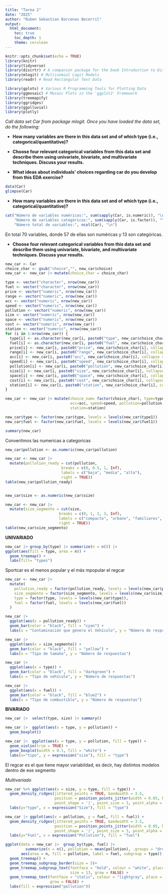 ---
title: "Tarea 2"
date: "2025"
author: "Ruben Sebastian Barcenas Becerril"
output: 
  html_document:
    toc: true
    toc_depth: 1
    theme: cerulean
---


```{r setup, include=FALSE}
knitr::opts_chunk$set(echo = TRUE)
library(knitr)
library(tidyverse)
library(discrtr) # A companion package for the book Introduction to Discrete Choice Analysis with `R`
library(mlogit) # Multinomial Logit Models
library(readr) # Read Rectangular Text Data

library(gplots) # Various R Programming Tools for Plotting Data
library(ggmosaic) # Mosaic Plots in the 'ggplot2' Framework
library(treemapify)
library(ggridges)
library(ggalluvial)
library(plotly)
```


*Call data set Car from package mlogit. Once you have loaded the data set, do the following:*

* **How many variables are there in this data set and of which type (i.e., categorical/quantitative)?**

* **Choose four relevant categorical variables from this data set and describe them using univariate, bivariate, and multivariate techniques. Discuss your results.**

* **What ideas about individuals’ choices regarding car do you develop from this EDA exercise?**



```{r}
data(Car)
glimpse(Car)
```


* **How many variables are there in this data set and of which type (i.e., categorical/quantitative)?**

```{r}
cat("Número de variables numéricas:", sum(sapply(Car, is.numeric)), "\n",
    "Número de variables categóricas:", sum(sapply(Car, is.factor)), "\n",
    "Número total de variables:", ncol(Car), "\n")
```

En total 70 variables, donde 57 de ellas son numéricas y 13  son categóricas.


* **Choose four relevant categorical variables from this data set and describe them using univariate, bivariate, and multivariate techniques. Discuss your results.**


```{r}
new_car <- Car
choice_char <- gsub("choice","", new_car$choice)
new_car <- new_car |> mutate(choice_char = choice_char)

type <- vector("character", nrow(new_car))
fuel <- vector("character", nrow(new_car))
price <- vector("numeric", nrow(new_car))
range <- vector("numeric", nrow(new_car))
acc <- vector("numeric", nrow(new_car))
speed <- vector("numeric", nrow(new_car))
pollution <- vector("numeric", nrow(new_car))
size <- vector("numeric", nrow(new_car))
space <- vector("numeric", nrow(new_car))
cost <- vector("numeric", nrow(new_car))
station <- vector("numeric", nrow(new_car))
for (i in 1:nrow(new_car)) {
  type[i] <- as.character(new_car[i, paste0("type", new_car$choice_char[i], collapse = "")])
  fuel[i] <- as.character(new_car[i, paste0("fuel", new_car$choice_char[i], collapse = "")])
  price[i] <- new_car[i, paste0("price", new_car$choice_char[i], collapse = "")]
  range[i] <- new_car[i, paste0("range", new_car$choice_char[i], collapse = "")]
  acc[i] <- new_car[i, paste0("acc", new_car$choice_char[i], collapse = "")]
  speed[i] <- new_car[i, paste0("speed", new_car$choice_char[i], collapse = "")]
  pollution[i] <- new_car[i, paste0("pollution", new_car$choice_char[i], collapse = "")]
  size[i] <- new_car[i, paste0("size", new_car$choice_char[i], collapse = "")]
  space[i] <- new_car[i, paste0("space", new_car$choice_char[i], collapse = "")]
  cost[i] <- new_car[i, paste0("cost", new_car$choice_char[i], collapse = "")]
  station[i] <- new_car[i, paste0("station", new_car$choice_char[i], collapse = "")]
}

new_car <- new_car |> mutate(choice_num= factor(choice_char), type=type, fuel=fuel, price=price, range=range,
                             acc=acc, speed=speed, pollution=pollution, size=size, space=space, cost=cost,
                             station=station)

new_car$type <- factor(new_car$type, levels = levels(new_car$type1))
new_car$fuel <- factor(new_car$fuel, levels = levels(new_car$fuel1))
```


```{r}
summary(new_car)
```

Converitmos las numericas a categoricas

```{r}
new_car$pollution <- as.numeric(new_car$pollution)

new_car <- new_car |> 
  mutate(pollution_ready = cut(pollution,
                         breaks = c(0, 0.5, 1, Inf),
                         labels = c("baja", "media", "alta"),
                         right = TRUE))
table(new_car$pollution_ready)


new_car$size <- as.numeric(new_car$size)  

new_car <- new_car |>
  mutate(size_segmento = cut(size,
                        breaks = c(0, 1, 2, 3, Inf),
                        labels = c("compacto", "urbano", "familiares", "Ejecutivos"),
                        right = TRUE))
table(new_car$size_segmento)
```

**UNIVARIADO**

```{r}
new_car |> group_by(type) |> summarize(n = n()) |> 
ggplot(aes(fill = type, area = n)) +
  geom_treemap() +
  labs(fill= "types")
```

Sportcar es el menos popular y el más mpopular el regcar

```{r}
new_car <- new_car |> 
  mutate(
    pollution_ready = factor(pollution_ready, levels = levels(new_car$pollution_ready)),
    size_segmento = factor(size_segmento, levels = levels(new_car$size_segmento)),
    type = factor(type, levels = levels(new_car$type)),
    fuel = factor(fuel, levels = levels(new_car$fuel))
  )

new_car |> 
  ggplot(aes(x = pollution_ready)) + 
  geom_bar(color = "black", fill = "cyan") + 
  labs(x = "Contaminación que genera el Vehículo", y = "Número de respuestas")

new_car |> 
  ggplot(aes(x = size_segmento)) + 
  geom_bar(color = "black", fill = "yellow") + 
  labs(x = "Tipo de tamaño", y = "Número de respuestas")

new_car |> 
  ggplot(aes(x = type)) + 
  geom_bar(color = "black", fill = "darkgreen") + 
  labs(x = "Tipo de vehículo", y = "Número de respuestas")

new_car |> 
  ggplot(aes(x = fuel)) + 
  geom_bar(color = "black", fill = "blue2") + 
  labs(x = "Tipo de combustible", y = "Número de respuestas")


```

**BIVARIADO**

```{r}
new_car |>  select(type, size) |> summary()
```

```{r}
new_car |>  ggplot(aes(x = type, y = pollution)) +
  geom_boxplot()
```



```{r}
new_car |>  ggplot(aes(x = type, y = pollution, fill = type)) +
  geom_violin(trim = TRUE) +
  geom_boxplot(width = 0.1, fill = "white") + 
  labs(x="tipo", y = expression("size"), fill = "type")
```


El regcar es el que tiene mayor variabildad, es decir, hay distintos modelos dentro de ese segmento

*Multivariado*

```{r}
new_car %>% ggplot(aes(x = size, y = type, fill = type)) +
  geom_density_ridges(jittered_points = TRUE, bandwidth = 3.5, 
                      position = position_points_jitter(width = 0.05, height = 0),
                      point_shape = '|', point_size = 3, point_alpha = 1, alpha = 0.7) +
  labs(y="type", x = expression("Size"), fill = "type")

```


```{r}
new_car |> ggplot(aes(x = pollution, y = fuel, fill = fuel)) +
  geom_density_ridges(jittered_points = TRUE, bandwidth = 3.5,
                      position = position_points_jitter(width = 0.05, height = 0),
                      point_shape = '|', point_size = 3, point_alpha = 1, alpha = 0.7)+
  labs(y="Fuel", x = expression("Pollution"), fill = "fuel")
```

```{r}
ggplot(data = new_car |>  group_by(type, fuel) |> 
         summarize(n = n(), pollution = mean(pollution), .groups = "drop"),
       aes(area = n, fill = pollution, label = fuel, subgroup = type)) +
  geom_treemap() +
  geom_treemap_subgroup_border(size = 5)+
  geom_treemap_subgroup_text(fontface = "bold", colour = "white", place = "topleft",
                             size = 13, grow = FALSE) +
  geom_treemap_text(fontface = "italic", colour = "lightgray", place = "centre", size = 10,
                    grow = FALSE) +
  labs(fill = expression("pollution"))
```

